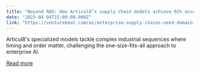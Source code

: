 ```yaml
---
title: "Beyond RAG: How Articul8’s supply chain models achieve 92% accuracy where general AI fails"
date: "2025-04-04T15:00:00.000Z"
link: "https://venturebeat.com/ai/enterprise-supply-chains-need-domain-specific-ai-not-general-models-how-articul8-has-built-out-new-models-with-3x-performance-gains/"
---
```


Articul8's specialized models tackle complex industrial sequences where timing and order matter, challenging the one-size-fits-all approach to enterprise AI.

[Read more](https://venturebeat.com/ai/enterprise-supply-chains-need-domain-specific-ai-not-general-models-how-articul8-has-built-out-new-models-with-3x-performance-gains/)
